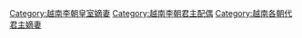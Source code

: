 [[Category:越南李朝皇室嫡妻|Category:越南李朝皇室嫡妻]]
[[Category:越南李朝君主配偶|Category:越南李朝君主配偶]]
[[Category:越南各朝代君主嫡妻|Category:越南各朝代君主嫡妻]]